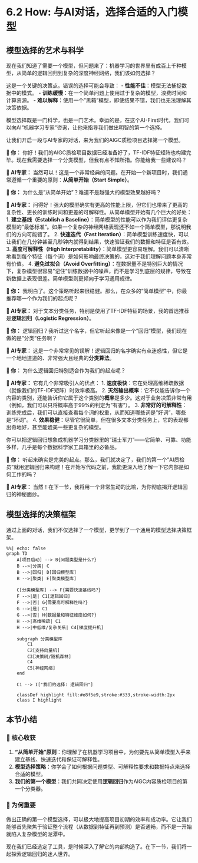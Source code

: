 # 6.2 How: 与AI对话，选择合适的入门模型

## 模型选择的艺术与科学

现在我们知道了需要一个模型，但问题来了：机器学习的世界里有成百上千种模型，从简单的逻辑回归到复杂的深度神经网络，我们该如何选择？

这是一个关键的决策点。错误的选择可能会导致：
-   **性能不佳**：模型无法捕捉数据中的模式。
-   **训练缓慢**：在一个简单问题上使用过于复杂的模型，浪费时间和计算资源。
-   **难以解释**：使用一个"黑箱"模型，即使结果不错，我们也无法理解其决策依据。

模型选择既是一门科学，也是一门艺术。幸运的是，在这个AI-First时代，我们可以向AI"机器学习专家"咨询，让他来指导我们做出明智的第一个选择。

::: {.callout-note title="与AI专家的模型选型会议"}
让我们开启一段与AI专家的对话，来为我们的AIGC质检项目选择第一个模型。


**👤 你：** 你好！我们的AIGC质检项目数据已经准备好了，TF-IDF特征矩阵也构建完毕。现在我需要选择一个分类模型，但我有点不知所措。你能给我一些建议吗？

**🤖 AI专家：** 当然可以！这是一个非常经典的问题。在开始一个新项目时，我们通常遵循一个重要的原则：**从简单开始（Start Simple）**。

**👤 你：** 为什么是"从简单开始"？难道不是越强大的模型效果越好吗？

**🤖 AI专家：** 问得好！强大的模型确实有更高的性能上限，但它们也带来了更高的复杂性、更长的训练时间和更差的可解释性。从简单模型开始有几个巨大的好处：
1.  **建立基线（Establish a Baseline）**：简单模型的性能可以作为我们评估更复杂模型的"最低标准"。如果一个复杂的神经网络表现还不如一个简单模型，那说明我们的方向可能错了。
2.  **快速迭代（Fast Iteration）**：简单模型训练速度快，可以让我们在几分钟甚至几秒钟内就得到结果，快速验证我们的数据和特征是否有效。
3.  **高度可解释性（High Interpretability）**：简单模型更容易理解。我们可以清晰地看到每个特征（每个词）是如何影响最终决策的，这对于我们理解问题本身非常有价值。
4.  **避免过拟合（Avoid Overfitting）**：在数据量不是特别巨大的情况下，复杂模型很容易"记住"训练数据中的噪声，而不是学习到底层的规律，导致在新数据上表现很差。简单模型则更倾向于学习通用规律。

**👤 你：** 我明白了。这个策略听起来很稳健。那么，在众多的"简单模型"中，你最推荐哪一个作为我们的起点呢？

**🤖 AI专家：** 对于文本分类任务，特别是使用了TF-IDF特征的场景，我的首选推荐是**逻辑回归（Logistic Regression）**。

**👤 你：** 逻辑回归？我听过这个名字，但它听起来像是一个"回归"模型，我们现在做的是"分类"任务啊？

**🤖 AI专家：** 这是一个非常常见的误解！逻辑回归的名字确实有点迷惑性，但它是一个地地道道的、非常强大且经典的**分类算法**。

**👤 你：** 为什么逻辑回归特别适合作为我们的起点呢？

**🤖 AI专家：** 它有几个非常吸引人的优点：
1.  **速度极快**：它在处理高维稀疏数据（就像我们的TF-IDF矩阵）时效率极高。
2.  **天然输出概率**：它不仅能告诉你一个内容的类别，还能告诉你它属于这个类别的**概率**是多少。这对于业务决策非常有用（例如，我们可以只将概率高于99%的判定为"有害"）。
3.  **非常好的可解释性**：训练完成后，我们可以直接查看每个词的权重，从而知道哪些词是"好词"，哪些是"坏词"。
4.  **效果稳健**：尽管它很简单，但在很多文本分类任务上，它的表现都出奇地好，甚至能媲美一些更复杂的模型。

你可以把逻辑回归想象成机器学习分类器里的"瑞士军刀"——它简单、可靠、功能多样，几乎是每个数据科学家工具箱里的必备品。

**👤 你：** 听起来确实是完美的起点。那么，我们就决定了，我们的第一个"AI质检员"就用逻辑回归来构建！在开始写代码之前，我能更深入地了解一下它内部是如何工作的吗？

**🤖 AI专家：** 当然！在下一节，我将用一个非常生动的比喻，为你彻底揭开逻辑回归的神秘面纱。

:::

## 模型选择的决策框架

通过上面的对话，我们不仅选择了一个模型，更学到了一个通用的模型选择决策框架。

```mermaid
%%| echo: false
graph TD
    A[项目启动] --> B{问题类型是什么?}
    B -->|分类| C
    B -->|回归| D[回归模型库]
    B -->|聚类| E[聚类模型库]
    
    C[分类模型库] --> F{需要快速基线吗?}
    F -->|是| C1[逻辑回归]
    F -->|否| G{需要高可解释性吗?}
    G -->|是| C1
    G -->|否| H{数据量和特征维度如何?}
    H -->|高维稀疏| C1
    H -->|中低维/复杂关系| C4[梯度提升机]
    
    subgraph 分类模型库
        C1
        C2[支持向量机]
        C3[决策树/随机森林]
        C4
        C5[神经网络]
    end
    
    C1 --> I["我们的选择: 逻辑回归"]
    
    classDef highlight fill:#e8f5e9,stroke:#333,stroke-width:2px
    class I highlight
```

## 本节小结

### 🎯 核心收获
1.  **"从简单开始"原则**：你理解了在机器学习项目中，为何要先从简单模型入手来建立基线、快速迭代和保证可解释性。
2.  **模型选择策略**：你学会了如何根据问题类型、可解释性要求和数据特点来选择合适的模型。
3.  **我们的第一个模型**：我们共同决定使用**逻辑回归**作为AIGC内容质检项目的第一个分类器。

### 🤔 为何重要
做出正确的第一个模型选择，可以极大地提高项目初期的效率和成功率。它让我们能够首先聚焦于验证整个流程（从数据到特征再到预测）是否通畅，而不是一开始就陷入复杂模型的泥潭中。

现在我们已经选定了工具，是时候深入了解它的内部构造了。在下一节，我们将一起探索逻辑回归的迷人世界。 